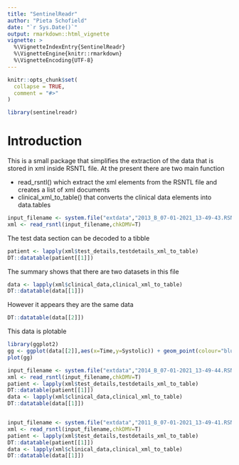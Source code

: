```yaml
---
title: "SentinelReadr"
author: "Pieta Schofield"
date: "`r Sys.Date()`"
output: rmarkdown::html_vignette
vignette: >
  %\VignetteIndexEntry{SentinelReadr}
  %\VignetteEngine{knitr::rmarkdown}
  %\VignetteEncoding{UTF-8}
---
```


```r
knitr::opts_chunk$set(
  collapse = TRUE,
  comment = "#>"
)
```

```r
library(sentinelreadr)
```

# Introduction

This is a small package that simplifies the extraction of the data that is stored in xml inside RSNTL file. At the present there are two main function

- read_rsntl() which extract the xml elements from the RSNTL file and creates a list of xml documents
- clinical_xml_to_table() that converts the clinical data elements into data.tables

```r
input_filename <- system.file("extdata","2013_B_07-01-2021_13-49-43.RSNTL",package="sentinelreadr")
xml <- read_rsntl(input_filename,chkDMV=T)
```

The test data section can be decoded to a tibble

```r
patient <- lapply(xml$test_details,testdetails_xml_to_table)
DT::datatable(patient[[1]])
```

The summary shows that there are two datasets in this file

```r
data <- lapply(xml$clinical_data,clinical_xml_to_table)
DT::datatable(data[[1]])
```

However it appears they are the same data

```r
DT::datatable(data[[2]])
```

This data is plotable

```r
library(ggplot2)
gg <- ggplot(data[[2]],aes(x=Time,y=Systolic)) + geom_point(colour="blue") 
plot(gg)
```

```r
input_filename <- system.file("extdata","2014_B_07-01-2021_13-49-44.RSNTL",package="sentinelreadr")
xml <- read_rsntl(input_filename,chkDMV=T)
patient <- lapply(xml$test_details,testdetails_xml_to_table)
DT::datatable(patient[[1]])
data <- lapply(xml$clinical_data,clinical_xml_to_table)
DT::datatable(data[[1]])


input_filename <- system.file("extdata","2011_B_07-01-2021_13-49-41.RSNTL",package="sentinelreadr")
xml <- read_rsntl(input_filename,chkDMV=T)
patient <- lapply(xml$test_details,testdetails_xml_to_table)
DT::datatable(patient[[1]])
data <- lapply(xml$clinical_data,clinical_xml_to_table)
DT::datatable(data[[1]])
```
